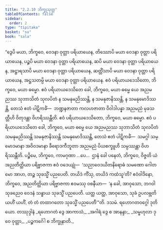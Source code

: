 ```yaml
---
title: "2.2.10 ဘိက္ခုသုတ္တ"
tableOfContents: false
sidebar:
  order: 2
type: "tipitaka"
basket: "su"
book: "sala"
---
```



<DynamicBreadcrumb />

<Division number="268" book="sala">

<Paragraph number="1190" book="sala">
“ဒွေပိ မယာ, ဘိက္ခဝေ, ဝေဒနာ ဝုတ္တာ ပရိယာယေန, တိဿောပိ မယာ ဝေဒနာ ဝုတ္တာ ပရိယာယေန, ပဉ္စပိ မယာ ဝေဒနာ ဝုတ္တာ ပရိယာယေန, ဆပိ မယာ ဝေဒနာ ဝုတ္တာ ပရိယာယေန, အဋ္ဌာရသာပိ မယာ ဝေဒနာ ဝုတ္တာ ပရိယာယေန, ဆတ္တိံသာပိ မယာ ဝေဒနာ ဝုတ္တာ ပရိယာယေန, အဋ္ဌသတမ္ပိ မယာ ဝေဒနာ ဝုတ္တာ ပရိယာယေန. ဧဝံ ပရိယာယဒေသိတော, ဘိက္ခဝေ, မယာ ဓမ္မော. ဧဝံ ပရိယာယဒေသိတေ ခေါ, ဘိက္ခဝေ, မယာ ဓမ္မေ ယေ အညမညဿ သုဘာသိတံ သုလပိတံ န သမနုမညိဿန္တိ, န သမနုဇာနိဿန္တိ, န သမနုမောဒိဿန္တိ, တေသံ ဧတံ ပါဋိကင်္ခံ—  ဘဏ္ဍနဇာတာ ကလဟဇာတာ ဝိဝါဒါပန္နာ အညမညံ မုခသတ္တီဟိ ဝိတုဒန္တာ ဝိဟရိဿန္တီတိ. ဧဝံ ပရိယာယဒေသိတော, ဘိက္ခဝေ, မယာ ဓမ္မော. ဧဝံ ပရိယာယဒေသိတေ ခေါ, ဘိက္ခဝေ, မယာ ဓမ္မေ ယေ အညမညဿ သုဘာသိတံ သုလပိတံ သမနုမညိဿန္တိ သမနုဇာနိဿန္တိ သမနုမောဒိဿန္တိ, တေသံ ဧတံ ပါဋိကင်္ခံ—  သမဂ္ဂါ သမ္မောဒမာနာ အဝိဝဒမာနာ ခီရောဒကီဘူတာ အညမညံ ပိယစက္ခူဟိ သမ္ပဿန္တာ ဝိဟရိဿန္တီတိ.
</Paragraph>

<Paragraph number="1191" book="sala">
ပဉ္စိမေ, ဘိက္ခဝေ, ကာမဂုဏာ …ပေ…  ဌာနံ ခေါ ပနေတံ, ဘိက္ခဝေ, ဝိဇ္ဇတိ ယံ အညတိတ္ထိယာ ပရိဗ္ဗာဇကာ ဧဝံ ဝဒေယျုံ—  ‘သညာဝေဒယိတနိရောဓံ သမဏော ဂေါတမော အာဟ, တဉ္စ သုခသ္မိံ ပညပေတိ. တယိဒံ ကိံသု, တယိဒံ ကထံသူ’တိ? ဧဝံဝါဒိနော, ဘိက္ခဝေ, အညတိတ္ထိယာ ပရိဗ္ဗာဇကာ ဧဝမဿု ဝစနီယာ—  ‘န ခေါ, အာဝုသော, ဘဂဝါ သုခညေဝ ဝေဒနံ သန္ဓာယ သုခသ္မိံ ပညပေတိ. ယတ္ထ ယတ္ထ, အာဝုသော, သုခံ ဥပလဗ္ဘတိ ယဟိံ ယဟိံ, တံ တံ တထာဂတော သုခသ္မိံ ပညပေတီ’”တိ.

</Paragraph>
</Division>

<Paragraph number="1192" type="center" book="sala">
ဒသမံ.



</Paragraph>

<Paragraph number="1193" type="center" book="sala">
ရဟောဂတဝဂ္ဂေါ ဒုတိယော.



</Paragraph>

<Paragraph number="1194" type="center" book="sala">
တဿုဒ္ဒါနံ


</Paragraph>

<Paragraph number="1195" type="verses" book="sala">
_ရဟောဂတံ ဒွေ အာကာသံ,_  
_အဂါရံ ဒွေ စ အာနန္ဒာ;_  
_သမ္ဗဟုလာ ဒုဝေ ဝုတ္တာ,_  
_ပဉ္စကင်္ဂေါ စ ဘိက္ခုနာတိ._
</Paragraph>